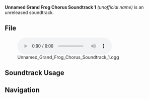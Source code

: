 {{Soundtrack Infobox
|type       = Unreleased Soundtracks
|audio      = Unnamed Grand Frog Chorus Soundtrack 1.ogg
}}
'''Unnamed Grand Frog Chorus Soundtrack 1''' ''(unofficial name)'' is an unreleased soundtrack.

==File==
[[File:Unnamed Grand Frog Chorus Soundtrack 1.ogg|600px]]

==Soundtrack Usage==
{{Soundtrack Usage
|location          = Simulanka//[[Grand Frog Chorus]]
|quest             = 
|domain            = 
|eventgameplay     = 
|special_displayed = 
|special           = Grand Frog Chorus
|teapot            = 
|mediaoriginal     =
}}
<!--
==Other Arrangements==
{{Files by Category Gallery|Media Using an Unreleased Arrangement of {{subst:#titleparts:{{subst:PAGENAME}}}} Soundtrack}}

==Gallery==
<gallery>
</gallery>

==Trivia==
-->
==Navigation==
{{Soundtrack Navbox|Unreleased}}